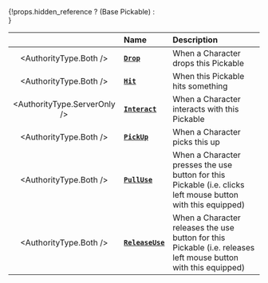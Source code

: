 
<div>
	{!props.hidden_reference ? (<ReferenceLink href="scripting-reference/classes/base-classes/pickable">Base Pickable</ReferenceLink>) : <div></div>}
</div>


|  | **Name** | **Description** |
| :---: | :--- | :--- |
| <AuthorityType.Both /> | [**`Drop`**](/scripting-reference/classes/base-classes/pickable.mdx#drop) | When a Character drops this Pickable |
| <AuthorityType.Both /> | [**`Hit`**](/scripting-reference/classes/base-classes/pickable.mdx#hit) | When this Pickable hits something |
| <AuthorityType.ServerOnly /> | [**`Interact`**](/scripting-reference/classes/base-classes/pickable.mdx#interact) | When a Character interacts with this Pickable |
| <AuthorityType.Both /> | [**`PickUp`**](/scripting-reference/classes/base-classes/pickable.mdx#pickup) | When a Character picks this up |
| <AuthorityType.Both /> | [**`PullUse`**](/scripting-reference/classes/base-classes/pickable.mdx#pulluse) | When a Character presses the use button for this Pickable (i.e. clicks left mouse button with this equipped) |
| <AuthorityType.Both /> | [**`ReleaseUse`**](/scripting-reference/classes/base-classes/pickable.mdx#releaseuse) | When a Character releases the use button for this Pickable (i.e. releases left mouse button with this equipped) |